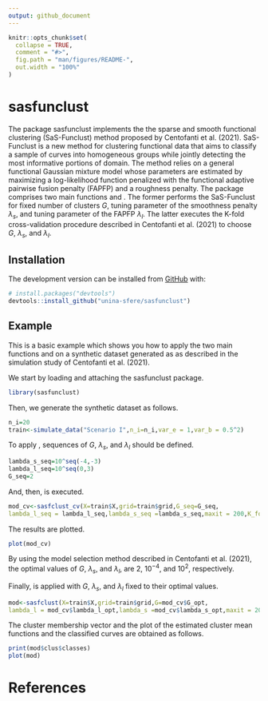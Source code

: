 ```yaml
---
output: github_document
---
```


<!-- README.md is generated from README.Rmd. Please edit that file -->

```r
knitr::opts_chunk$set(
  collapse = TRUE,
  comment = "#>",
  fig.path = "man/figures/README-",
  out.width = "100%"
)
```

# sasfunclust

<!-- badges: start -->
<!-- badges: end -->

The package  sasfunclust implements the the sparse and smooth functional clustering (SaS-Funclust) method proposed by Centofanti et al. (2021).
SaS-Funclust is a new method for clustering functional data that aims to classify a sample of curves into homogeneous groups while jointly detecting the most informative portions of domain.
The method relies on a general functional Gaussian mixture model whose parameters are estimated by maximizing a log-likelihood function penalized with the functional adaptive pairwise fusion penalty (FAPFP) and a roughness penalty.
The package comprises two main functions \code{sasfclust} and \code{sasfclust_cv}. 
The former performs the SaS-Funclust for fixed number of clusters $G$, tuning parameter of the smoothness penalty $\lambda_s$, and tuning parameter of the FAPFP $\lambda_l$.
The latter executes the K-fold cross-validation procedure  described in Centofanti et al. (2021) to   choose  $G$, $\lambda_s$, and $\lambda_l$.

## Installation



The development version can be installed from [GitHub](https://github.com/) with:

``` r
# install.packages("devtools")
devtools::install_github("unina-sfere/sasfunclust")
```
## Example


This is a basic example which shows you how to apply the two main functions \code{sasfclust} and \code{sasfclust_cv} on a synthetic dataset generated as as described in the simulation study of Centofanti et al. (2021).



We start by loading and attaching the sasfunclust package.
```r
library(sasfunclust)
```

Then, we generate the synthetic dataset as follows.
```r
n_i=20
train<-simulate_data("Scenario I",n_i=n_i,var_e = 1,var_b = 0.5^2)
```

To apply \code{sasfclust_cv},  sequences of $G$, $\lambda_s$, and $\lambda_l$ should be defined.
```r
lambda_s_seq=10^seq(-4,-3)
lambda_l_seq=10^seq(0,3)
G_seq=2
```
And, then, \code{sasfclust_cv} is executed.
```r
mod_cv<-sasfclust_cv(X=train$X,grid=train$grid,G_seq=G_seq,
lambda_l_seq = lambda_l_seq,lambda_s_seq =lambda_s_seq,maxit = 200,K_fold = 2,q=30)
```

The results are plotted.
```r
plot(mod_cv)
```
By using the model selection method described in Centofanti et al. (2021), the optimal values of $G$, $\lambda_s$, and $\lambda_l$, are $2$, $10^{-4}$, and $10^2$, respectively.

Finally, \code{sasfclust} is applied with $G$, $\lambda_s$, and $\lambda_l$ fixed to their optimal values.
```r
mod<-sasfclust(X=train$X,grid=train$grid,G=mod_cv$G_opt,
lambda_l = mod_cv$lambda_l_opt,lambda_s =mod_cv$lambda_s_opt,maxit = 200,q=30)
```
The cluster membership vector and the plot of the estimated cluster mean functions and the classified curves are obtained as follows.
```r
print(mod$clus$classes)
plot(mod)
```
# References


